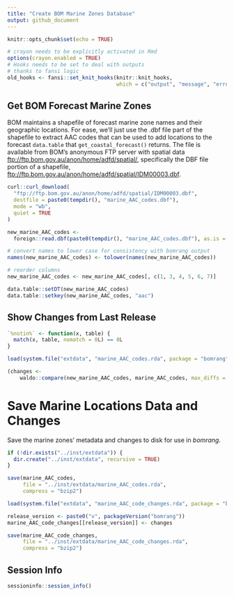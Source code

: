 ```yaml
---
title: "Create BOM Marine Zones Database"
output: github_document
---
```


```r
knitr::opts_chunk$set(echo = TRUE)
```

```r
# crayon needs to be explicitly activated in Rmd
options(crayon.enabled = TRUE)
# Hooks needs to be set to deal with outputs
# thanks to fansi logic
old_hooks <- fansi::set_knit_hooks(knitr::knit_hooks, 
                                   which = c("output", "message", "error"))
```

## Get BOM Forecast Marine Zones

BOM maintains a shapefile of forecast marine zone names and their geographic locations.
For ease, we'll just use the .dbf file part of the shapefile to extract AAC codes that can be used to add locations to the forecast `data.table` that `get_coastal_forecast()` returns.
The file is available from BOM's anonymous FTP server with spatial data <ftp://ftp.bom.gov.au/anon/home/adfd/spatial/>, specifically the DBF file portion of a shapefile, <ftp://ftp.bom.gov.au/anon/home/adfd/spatial/IDM00003.dbf>.

```r
curl::curl_download(
  "ftp://ftp.bom.gov.au/anon/home/adfd/spatial/IDM00003.dbf",
  destfile = paste0(tempdir(), "marine_AAC_codes.dbf"),
  mode = "wb",
  quiet = TRUE
)

new_marine_AAC_codes <-
  foreign::read.dbf(paste0(tempdir(), "marine_AAC_codes.dbf"), as.is = TRUE)

# convert names to lower case for consistency with bomrang output
names(new_marine_AAC_codes) <- tolower(names(new_marine_AAC_codes))

# reorder columns
new_marine_AAC_codes <- new_marine_AAC_codes[, c(1, 3, 4, 5, 6, 7)]

data.table::setDT(new_marine_AAC_codes)
data.table::setkey(new_marine_AAC_codes, "aac")
```

## Show Changes from Last Release

```r
`%notin%` <- function(x, table) {
  match(x, table, nomatch = 0L) == 0L
}

load(system.file("extdata", "marine_AAC_codes.rda", package = "bomrang"))

(changes <-
    waldo::compare(new_marine_AAC_codes, marine_AAC_codes, max_diffs = Inf))
```

# Save Marine Locations Data and Changes

Save the marine zones' metadata and changes to disk for use in _bomrang_.

```r
if (!dir.exists("../inst/extdata")) {
  dir.create("../inst/extdata", recursive = TRUE)
}

save(marine_AAC_codes,
     file = "../inst/extdata/marine_AAC_codes.rda",
     compress = "bzip2")

load(system.file("extdata", "marine_AAC_code_changes.rda", package = "bomrang"))

release_version <- paste0("v", packageVersion("bomrang"))
marine_AAC_code_changes[[release_version]] <- changes

save(marine_AAC_code_changes,
     file = "../inst/extdata/marine_AAC_code_changes.rda",
     compress = "bzip2")
```

## Session Info
```r
sessioninfo::session_info()
```
